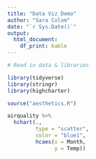 ```yaml
---
title: "Data Viz Demo"
author: "Sara Colom"
date: "`r Sys.Date()`"
output:
  html_document:
    df_print: kable
---
```


```r
# Read in data & libraries

library(tidyverse)
library(stringr)
library(highcharter)

source("aesthetics.R")
```



```r
airquality %>% 
  hchart(., 
         type = "scatter", 
         color = "blue1",
         hcaes(x = Month, 
               y = Temp))
```



